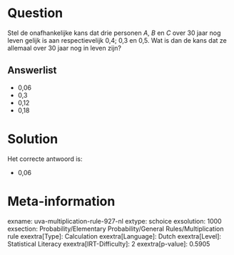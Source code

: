 Question
========

Stel de onafhankelijke kans dat drie personen *A*, *B* en *C* over 30
jaar nog leven gelijk is aan respectievelijk 0,4; 0,3 en 0,5. Wat is dan
de kans dat ze allemaal over 30 jaar nog in leven zijn?


Answerlist
----------

* 0,06
* 0,3
* 0,12
* 0,18

Solution
========

Het correcte antwoord is: 

* 0,06

Meta-information
================
exname: uva-multiplication-rule-927-nl
extype: schoice
exsolution: 1000
exsection: Probability/Elementary Probability/General Rules/Multiplication rule
exextra[Type]: Calculation
exextra[Language]: Dutch
exextra[Level]: Statistical Literacy
exextra[IRT-Difficulty]: 2
exextra[p-value]: 0.5905
